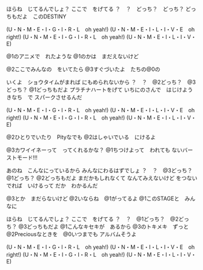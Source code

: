 ほらね　{{Photrans2|運命|うんめい}}{{Photrans2|感|かん}}じてるんでしょ？
{{Photrans2|今|いま}}ここで　{{Photrans2|手|て}}を{{Photrans2|広|ひろ}}げてる
{{Photrans2|偶然|ぐうぜん}}？　{{Photrans2|必然|ひつぜん}}？　どっち？　どっち？
どっちもだよ　このDESTINY

(U・N・M・E・I・G・I・R・L　oh yeah!)
(U・N・M・E・I・L・I・V・E　oh right!)
(U・N・M・E・I・G・I・R・L　oh yeah!)
(U・N・M・E・I・L・I・V・E)

@1{{Photrans2|昔|むかし}}のアニメで　{{Photrans2|憧|あこが}}れたような
@1{{Photrans2|白馬|はくば}}の{{Photrans2|誰|だれ}}かは　まだ{{Photrans2|会|あ}}えないけど

@2ここでみんなの　{{Photrans2|声|こえ}}を{{Photrans2|聴|き}}いてたら
@3すぐ{{Photrans2|気|き}}づいたよ　{{Photrans2|私|わたし}}たちの@0{{Photrans2|運命|うんめい}}の{{Photrans2|人|ひと|}}

いくよ　ショウタイムが{{Photrans2|始|はじ}}まれば
{{Photrans2|誰|だれ}}にも{{Photrans2|止|や}}められないから
{{Photrans2|情熱|じょうねつ}}？　{{Photrans2|青春|せいしゅん}}？　@2どっち？　@3どっち？
@1どっちもだよ
プラチナハートを{{Photrans2|掲|かか}}げて
いちにのさんで　はじけよう
{{Photrans2|大好|だいす}}きな{{Photrans2|気持|きも}}ち　{{Photrans2|全身|ぜんしん}}で
スパークさせるんだ

(U・N・M・E・I・G・I・R・L　oh yeah!)
(U・N・M・E・I・L・I・V・E　oh right!)
(U・N・M・E・I・G・I・R・L　oh yeah!)
(U・N・M・E・I・L・I・V・E)

@2ひとりで{{Photrans2|泣|な}}いたり　Pityな{{Photrans2|夜|よる}}でも
@2はしゃいでいる{{Photrans2|声|こえ}}　{{Photrans2|君|きみ|}}に{{Photrans2|届|とど}}けるよ

@3カワイイネーって　{{Photrans2|言|い}}ってくれるかな？
@1{{Photrans2|落|お}}ちつけよって　{{Photrans2|思|おも}}われても
{{Photrans2|仕方|しかた}}ないバーストモード!!!

あのね　こんなに{{Photrans2|笑|わら}}っているから
みんなに{{Photrans2|伝|つた}}わるはずでしょ
{{Photrans2|真剣|しんけん}}？　{{Photrans2|冗談|じょうだん}}？　@3どっち？　@1どっち？
@2どっちもだよ
まだ{{Photrans2|途中|とちゅう}}かもしれなくて
{{Photrans2|先|さき}}なんてみえないけど
{{Photrans2|手|て}}をつないでれば　いけるって
{{Photrans2|何故|なぜ}}だか　わかるんだ

@3{{Photrans2|恋愛|れんあい}}とか　まだ{{Photrans2|知|し}}らないけど
@2{{Photrans2|赤|あか}}い{{Photrans2|糸|いと}}ならね　@1{{Photrans2|繋|つな}}がってるよ
@1このSTAGEと　みんなに

ほらね　{{Photrans2|運命|うんめい}}{{Photrans2|感|かん}}じてるんでしょ？
{{Photrans2|今|いま}}ここで　{{Photrans2|手|て}}を{{Photrans2|広|ひろ}}げてる
{{Photrans2|偶然|ぐうぜん}}？　{{Photrans2|必然|ひつぜん}}？　@1どっち？　@2どっち？
@3どっちもだよ
@1こんなキセキが　あるから
@3{{Photrans2|笑顔|えがお}}のトキメキ　ずっと
@2Preciousなときを　@0いつまでも
アルバム{{Photrans2|残|のこ}}そうよ

(U・N・M・E・I・G・I・R・L　oh yeah!)
(U・N・M・E・I・L・I・V・E　oh right!)
(U・N・M・E・I・G・I・R・L　oh yeah!)
(U・N・M・E・I・L・I・V・E)
